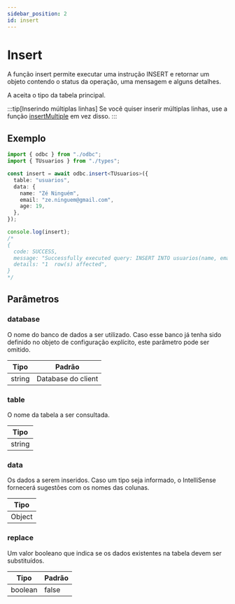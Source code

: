 ```yaml
---
sidebar_position: 2
id: insert
---
```



# Insert

A função insert permite executar uma instrução INSERT e retornar um objeto contendo o status da operação, uma mensagem e alguns detalhes.

A aceita o tipo da tabela principal.

:::tip[Inserindo múltiplas linhas]
Se você quiser inserir múltiplas linhas, use a função [insertMultiple](./insertMultiple) em vez disso.
:::

## Exemplo

```ts
import { odbc } from "./odbc";
import { TUsuarios } from "./types";

const insert = await odbc.insert<TUsuarios>({
  table: "usuarios",
  data: {
    name: "Zé Ninguém",
    email: "ze.ninguem@gmail.com",
    age: 19,
  },
});

console.log(insert);
/*
{
  code: SUCCESS,
  message: "Successfully executed query: INSERT INTO usuarios(name, email, age) VALUES ('Zé Ninguém', 'ze.ninguem@gmail.com', 19);",
  details: "1  row(s) affected",
}
*/
```

## Parâmetros

### database

O nome do banco de dados a ser utilizado. Caso esse banco já tenha sido definido no objeto de configuração explícito, este parâmetro pode ser omitido.

| Tipo   | Padrão             |
| ------ | ------------------ |
| string | Database do client |

### <RequiredIndicator>table</RequiredIndicator>

O nome da tabela a ser consultada.

| Tipo   |
| ------ |
| string |

### <RequiredIndicator>data</RequiredIndicator>

Os dados a serem inseridos. Caso um tipo seja informado, o IntelliSense fornecerá sugestões com os nomes das colunas.

| Tipo                      |
| ------------------------- |
| <TypeKey>Object</TypeKey> |

### replace

Um valor booleano que indica se os dados existentes na tabela devem ser substituídos.

| Tipo    | Padrão |
| ------- | ------ |
| boolean | false  |
